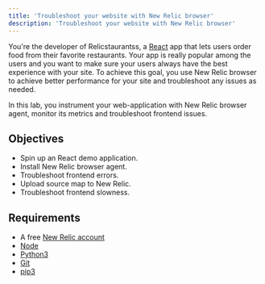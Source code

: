 ```yaml
---
title: 'Troubleshoot your website with New Relic browser'
description: 'Troubleshoot your website with New Relic browser'
---
```



You're the developer of Relicstaurantss, a [React](https://reactjs.org//) app that lets users order food from their favorite restaurants. Your app is really popular among the users and you want to make sure your users always have the best experience with your site. To achieve this goal, you use New Relic browser to achieve better performance for your site and troubleshoot any issues as needed. 

In this lab, you instrument your web-application with New Relic browser agent, monitor its metrics and troubleshoot frontend issues.

<SideBySide>

<Side>

## Objectives

- Spin up an React demo application.
- Install New Relic browser agent.
- Troubleshoot frontend errors.
- Upload source map to New Relic. 
- Troubleshoot frontend slowness.

</Side>

<Side>

## Requirements

- A free [New Relic account](https://newrelic.com/signup?utm_source=developer-site)
- [Node](https://nodejs.org/en/)
- [Python3](https://www.python.org/)
- [Git](https://git-scm.com/)
- [pip3](https://pip.pypa.io/en/stable/installation/)

</Side>

</SideBySide>

<DocTiles numbered>
  <DocTile title='Set up your lab environment' path="/docs/browser/new-relic-browser/lab/set-up-env" ></DocTile>
  <DocTile title='Instrument your application with our browser agent' path="/docs/browser/new-relic-browser/lab/install-browser-agent" ></DocTile>
</DocTiles>

<DocTiles>
  <DocTile title='Debug errors in your application' number='3' path="/docs/browser/new-relic-browser/lab/debug-errors" ></DocTile>
  <DocTile title='Debug frontend slowness in your application' number='4' path="/docs/browser/new-relic-browser/lab/debug-slowness" ></DocTile>
</DocTiles>